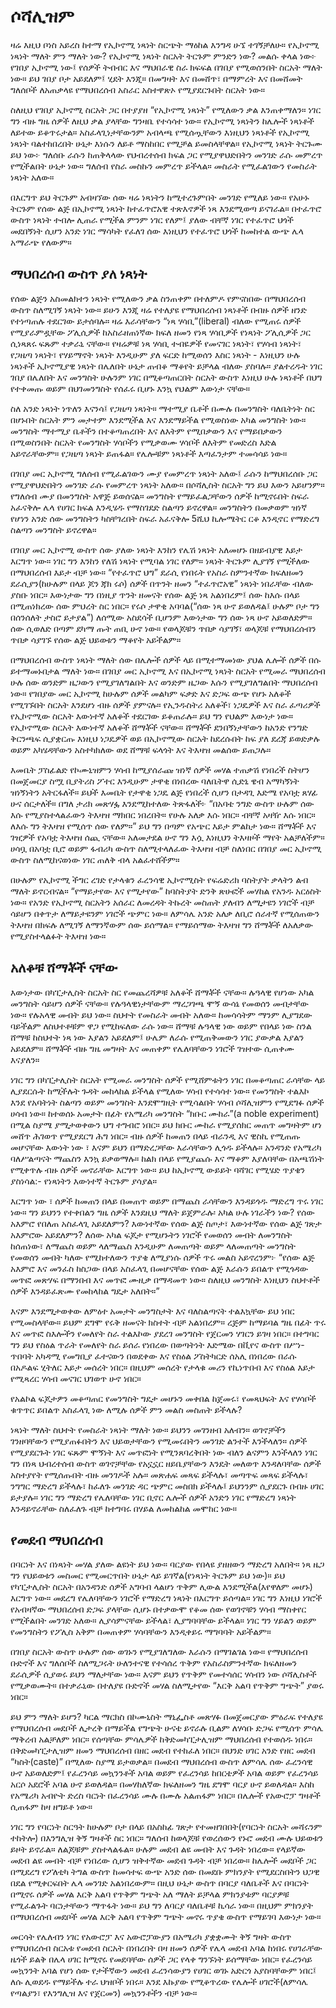 # ሶሻሊዝም

ዛሬ እዚህ ቦነስ አይረስ ከተማ የኢኮኖሚ ነጻነት ስርጭት ማዕከል እንግዳ ሁኜ ተገኝቻለሁ። የኢኮኖሚ ነጻነት ማለት ምን ማለት ነው? የኢኮኖሚ ነጻነት ስርአት ትርጉም ምንድን ነው? መልሱ ቀላል ነው፦ የገበያ ኢኮኖሚ ነው፤ የሰዎች ትብብር እና ማህበራዊ ስራ ክፍፍል በገበያ የሚወሰንበት ስርአት ማለት ነው። ይህ ገበያ ቦታ አይደለም፤ ሂደት እንጂ። በመግዛት እና በመሸጥ፣ በማምረት እና በመሸመት ግለሰቦች ለአጠቃላዩ የማህበረሰብ አስራር አስተዋጽኦ የሚያደርጉበት ስርአት ነው።

ስለዚህ የገበያ ኢኮኖሚ ስርአት ጋር በተያያዘ “የኢኮኖሚ ነጻነት” የሚለውን ቃል እንጠቀማለን። ነገር ግን ብዙ ግዜ ሰዎች ለዚህ ቃል ያላቸው ግንዛቤ የተሳሳተ ነው። የኢኮኖሚ ነጻነትን ከሌሎች ነጻነቶች ለይተው ይቆጥሩታል። አስፈላጊነታቸውንም አብላጫ የሚሰጧቸውን እነዚህን ነጻነቶች የኢኮኖሚ ነጻነት ባልተከበረበት ሁኔታ እነሱን ለይቶ ማስከበር የሚቻል ይመስላቸዋል። የኢኮኖሚ ነጻነት ትርጉሙ ይህ ነው፦ ግለሰቡ ራሱን ከጠቅላላው የህብረተሰብ ክፍል ጋር የሚያዋህድበትን መንገድ ራሱ መምረጥ የሚችልበት ሁኔታ ነው። ግለሰብ የስራ መስኩን መምረጥ ይችላል። መስራት የሚፈልገውን የመስራት ነጻነት አለው።

በእርግጥ ይህ ትርጉም አብዛኘው ሰው ዛሬ ነጻነትን ከሚተረጉምበት መንገድ የሚለይ ነው። የአሁኑ ትርጉም የሰው ልጅ በኢኮኖሚ ነጻነት ከተፈጥሮአዊ ተጽእኖዎች ነጻ እንደሚወጣ ይናገራል። በተፈጥሮ ውስጥ ነጻነት ተብሎ ሊጠራ የሚችል ምንም ነገር የለም፤ ያለው ብቸኛ ነገር የተፈጥሮ ህጎች መደበኝነት ሲሆን አንድ ነገር ማሳካት የፈለገ ሰው እነዚህን የተፈጥሮ ህጎች ከመከተል ውጭ ሌላ አማራጭ የለውም።

## ማህበረሰብ ውስጥ ያለ ነጻነት

የሰው ልጅን አስመልክተን ነጻነት የሚለውን ቃል ስንጠቀም በተለምዶ የምናስበው በማህበረሰብ ውስጥ ስለሚገኝ ነጻነት ነው። ይሁን እንጂ ዛሬ የተለያዩ የማህበረሰብ ነጻነቶች በብዙ ሰዎች ዘንድ የተነጣጠሉ ተደርገው ይታሰባሉ። ዛሬ እራሳቸውን “ነጻ ሃሳቢ”(liberal) ብለው የሚጠሩ ሰዎች የሚያራምዷቸው ፖሊሲዎች ከአስራዘጠነኛው ክፍለ ዘመን የነጻ ሃሳቢዎች የነጻነት ፖሊሲዎች ጋር ሲነጻጸሩ ፍጹም ተቃራኒ ናቸው። የዛሬዎቹ ነጻ ሃሳቢ ተብዬዎች የመናገር ነጻነት፣ የሃሳብ ነጻነት፣ የጋዜጣ ነጻነት፣ የሃይማኖት ነጻነት እንዲሁም ያለ ፍርድ ከሚወሰን እስር ነጻነት - እነዚህን ሁሉ ነጻነቶች ኢኮኖሚያዊ ነጻነት በሌለበት ሁኔታ ጠብቆ ማቆየት ይቻላል ብለው ያስባሉ። ያልተረዱት ነገር ገበያ በሌለበት እና መንግስት ሁሉንም ነገር በሚቆጣጠርበት ስርአት ውስጥ እነዚህ ሁሉ ነጻነቶች በህግ የተቀመጡ ወይም በህገመንግስት የሰፈሩ ቢሆኑ እንኳ የህልም እውነታ ናቸው።

ስለ አንድ ነጻነት ነጥለን እናንሳ፤ የጋዜጣ ነጻነት። ማተሚያ ቤቶች በሙሉ በመንግስት ባለቤትነት ስር በሆኑበት ስርአት ምን መታተም እንደሚችል እና እንደማይችል የሚወስነው አካል መንግስት ነው። መንግስት ማተሚያ ቤቶችን በተቆጣጠረበት እና ለእትም የሚበቃውን እና የማይበቃውን በሚወስንበት ስርአት የመንግስት ሃሳቦችን የሚቃወሙ ሃሳቦች ለእትም የመድረስ እድል አይኖራቸውም። የጋዜጣ ነጻነት ይጠፋል። የሌሎቹም ነጻነቶች እጣፈንታም ተመሳሳይ ነው።

በገበያ መር ኢኮኖሚ ግለሰብ የሚፈልገውን ሙያ የመምረጥ ነጻነት አለው፤ ራሱን ከማህበረሰቡ ጋር የሚያዋህድበትን መንገድ ራሱ የመምረጥ ነጻነት አለው። በሶሻሊስት ስርአት ግን ይህ እውን አይሆንም። የግለሰብ ሙያ በመንግስት አዋጅ ይወሰናል። መንግስት የማይፈልጋቸውን ሰዎች ከሚኖሩበት ስፍራ አፈናቅሎ ሌላ የሀገር ክፍል እንዲሄዱ የማስገደድ ስልጣን ይኖረዋል። መንግስትን በመቃወም ዝነኛ የሆነን አንድ ሰው መንግስትን ካስቸገረበት ስፍራ አፈናቅሎ 5ሺህ ኪሎሜትር ርቆ እንዲኖር የማድረግ ስልጣን መንግስት ይኖረዋል።

በገበያ መር ኢኮኖሚ ውስጥ ሰው ያለው ነጻነት እንከን የሌሽ ነጻነት አለመሆኑ በዘይብያዊ እይታ እርግጥ ነው። ነገር ግን እንከን የለሽ ነጻነት የሚባል ነገር የለም። ነጻነት ትርጉም ሊያገኝ የሚችለው በማህበረሰብ እይታ ብቻ ነው። “የተፈጥሮ ህግ” ደራሲ የነበሩት የአስራ ስምንተኛው ክፍለዘመን ደራሲያን(ከሁሉም በላይ ጆን ጃክ ሩሶ) ሰዎች በጥንት ዘመን “ተፈጥሮአዊ” ነጻነት ነበራቸው ብለው ያስቡ ነበር። እውነታው ግን በነዚያ ጥንት ዘመናት የሰው ልጅ ነጻ አልነበረም፤ ሰው ከእሱ በላይ በሚጠነክረው ሰው ምህረት ስር ነበር። የሩሶ ታዋቂ አባባል(“ሰው ነጻ ሁኖ ይወለዳል፤ ሁሉም ቦታ ግን በሰንሰለት ታስሮ ይታያል”) ለሰሚው አስደሳች ቢሆንም እውነታው ግን ሰው ነጻ ሁኖ አይወለድም። ሰው ሲወለድ በጣም ደካማ ጡት ጠቢ ሁኖ ነው። የወላጆቹን ጥበቃ ሳያገኝ፣ ወላጆቹ የማህበረሰብን ጥበቃ ሳያገኙ የሰው ልጅ ህይወቱን ማቆየት አይችልም።

በማህበረሰብ ውስጥ ነጻነት ማለት ሰው በሌሎች ሰዎች ላይ በሚተማመነው ያህል ሌሎች ሰዎች በሱ ይተማመኑበታል ማለት ነው። በገበያ መር ኢኮኖሚ እና በኢኮኖሚ ነጻነት ስርአት የሚመራ ማህበረሰብ ሁሉ ሰው ወንድም ዜጋውን የሚያገለግልበት እና ወንድም ዜጋው እሱን የሚያገለግልበት ማህበረሰብ ነው። የገበያው መር ኢኮኖሚ ከሁሉም ሰዎች መልካም ፍቃድ እና ድጋፍ ውጭ የሆኑ አለቆች የሚገኙበት ስርአት እንደሆነ ብዙ ሰዎች ያምናሉ። የኢንዱስትሪ አለቆች፣ ነጋዴዎች እና ስራ ፈጣሪዎች የኢኮኖሚው ስርአት እውነተኛ አለቆች ተደርገው ይቆጠራሉ። ይህ ግን የህልም እውነታ ነው። የኢኮኖሚው ስርአት እውነተኛ አለቆች ሸማቾች ናቸው። ሸማቾች ደንበኝነታቸውን ከአንድ የንግድ ቅርንጫፍ ሲያቋርጡ እነዚህ ነጋዴዎች ወይ በኢኮኖሚው ስርአት ከደረሱበት ከፍ ያለ ደረጃ ይወድቃሉ ወይም አካሄዳቸውን አስተካክለው ወደ ሸማቹ ፍላጎት እና ትእዛዝ መልሰው ይጠጋሉ።

እመቤት ፓስፊልድ የኮሙኒዝምን ሃሳብ ከሚያሰራጩ ዝነኛ ሰዎች መሃል ተጠቃሽ የነበረች ስትሆን በመጀመርያ ስሟ ቢያትሪስ ፖተር እንዲሁም ታዋቂ በነበረው ባለቤትዋ ሲድኒ ዌብ አማካኝነት ዝነኝነትን አትርፋለች። ይህች እመቤት የታዋቂ ነጋዴ ልጅ የነበረች ሲሆን በታዳጊ እድሜ የአባቷ ጸሃፊ ሁና ሰርታለች። በግለ ታሪክ መጽሃፏ እንደሚከተለው ትጽፋለች፦ “በአባቴ ንግድ ውስጥ ሁሉም ሰው እሱ የሚያስተላልፈውን ትእዛዝ ማክበር ነበረበት። የሁሉ አለቃ እሱ ነበር። ብቸኛ አዛዥ እሱ ነበር። ለእሱ ግን ትእዛዝ የሚሰጥ ሰው የለም።” ይህ ግን በጣም የአጭር እይታ ምልከታ ነው። ሸማቾች እና ገዢዎች የአባቷ ትእዛዝ ሰጪ ናቸው። አለመታደል ሁኖ ግን እሷ እነዚህን ትእዛዞች ማየት አልቻለችም። ሀሳቧ በአባቷ ቢሮ ወይም ፋብሪካ ውስጥ ስለሚተላለፈው ትእዛዝ ብቻ ስለነበር በገበያ መር ኢኮኖሚ ውስጥ ስለሚከናወነው ነገር ጠለቅ ብላ አልፈተሸችም።

በሁሉም የኢኮኖሚ ችግር ረገድ የታላቁን ፈረንሳዊ ኢኮኖሚስት የፍሬድሪክ ባስትያት ቃላትን ልብ ማለት ይኖርብናል። “የማይታየው እና የሚታየው” ከባስትያት ድንቅ ጽሁፎች መሃከል የአንዱ አርዕስት ነው። የአንድ የኢኮኖሚ ስርአትን አሰራር ለመረዳት ትኩረት መስጠት ያለብን ለሚታዩን ነገሮች ብቻ ሳይሆን በቀጥታ ለማይታዩንም ነገሮች ጭምር ነው። ለምሳሌ አንድ አለቃ ለቢሮ ሰራተኛ የሚሰጠውን ትእዛዝ በክፍሉ ለሚገኝ ለማንኛውም ሰው ይሰማል። የማይሰማው ትእዛዝ ግን ሸማቾች ለአለቃው የሚያስተላልፉት ትእዛዝ ነው።

## አለቆቹ ሸማቾች ናቸው

እውነታው በካፒታሊስት ስርአት ስር የመጨረሻዎቹ አለቆች ሸማቾች ናቸው። ሉዓላዊ የሆነው አካል መንግስት ሳይሆን ሰዎች ናቸው። የሉዓላዊነታቸውም ማረጋገጫ ሞኝ ውሳኔ የመወሰን መብታቸው ነው። የሉአላዊ መብት ይህ ነው። ስህተት የመስራት መብት አለው። ከመሳሳትም ማንም ሊያግደው ባይችልም ለስህተቶቹም ዋጋ የሚከፍለው ራሱ ነው። ሸማቹ ሉዓላዊ ነው ወይም የበላይ ነው ስንል ሸማቹ ከስህተት ነጻ ነው እያልን አይደለም፤ ሁሌም ለራሱ የሚጠቅመውን ነገር ያውቃል እያልን አይደለም። ሸማቾች ብዙ ግዜ መግዛት እና መጠቀም የሌለባቸውን ነገሮች ገዝተው ሲጠቀሙ እናያለን።

ነገር ግን በካፒታሊስት ስርአት የሚመራ መንግስት ሰዎች የሚሸምቱትን ነገር በመቆጣጠር ራሳቸው ላይ ሊያደርሱት ከሚችሉት ጉዳት መከላከል ይችላል የሚለው ሃሳብ የተሳሳተ ነው። የመንግስት ተልእኮ እንደ የአባትነት ስልጣን ወይም መንግስት እንደሞግዚት የሚሳልበት ሃሳብ ሶሻሊዝምን የሚደግፉ ሰዎች ሀሳብ ነው። ከተወሰኑ አመታት በፊት የአሜሪካ መንግስት “ክቡር ሙከራ”(a noble experiment) በሚል ስያሜ ያሚታወቀውን ህግ ተግብሮ ነበር። ይህ ክቡር ሙከራ የሚያሰክር መጠጥ መግዛትም ሆነ መሸጥ ሕገወጥ የሚያደርግ ሕግ ነበር። ብዙ ሰዎች ከመጠን በላይ ብራንዲ እና ዊስኪ የሚጠጡ መሆናቸው እውነት ነው ፣ እናም ይህን በማድረጋቸው እራሳቸውን ሊጎዱ ይችላሉ። አንዳንድ የአሜሪካ ባለሥልጣናት ማጨስን እንኳ ይቃወማሉ። ከልክ በላይ የሚያጨሱ እና ማቆም እያለባቸው በአጫሽነት የሚቀጥሉ ብዙ ሰዎች መኖራቸው እርግጥ ነው። ይህ ከኢኮኖሚ ውይይት ባሻገር የሚሄድ ጥያቄን ያስነሳል:- የነጻነትን እውነተኛ ትርጉም ያሳያል።

እርግጥ ነው ፣ ሰዎች ከመጠን በላይ በመጠጥ ወይም በማጨስ ራሳቸውን እንዳይጎዱ ማድረግ ጥሩ ነገር ነው። ግን ይህንን የተቀበልን ግዜ ሰዎች እንደዚህ ማለት ይጀምራሉ፡ አካል ሁሉ ነገራችን ነው? የሰው አእምሮ የበለጠ አስፈላጊ አይደለምን? እውነተኛው የሰው ልጅ ስጦታ፣ እውነተኛው የሰው ልጅ ገጽታ አእምሮው አይደለምን? ለሰው አካል ፍጆታ የሚሆኑትን ነገሮች የመወሰን መብት ለመንግስት ከሰጠነው፣ ለማጨስ ወይም ላለማጨስ እንዲሁም ለመጠጣት ወይም ላለመጠጣት መንግስት የመወሰን መብት ካለው የሚከተለውን ጥያቄ ለሚያነሱ ሰዎች ጥሩ መልስ አይኖረንም፦ “የሰው ልጅ አእምሮ እና መንፈስ ከስጋው በላይ አስፈላጊ በመሆናቸው የሰው ልጅ እራሱን ይበልጥ የሚጎዳው መጥፎ መጽሃፍ በማንበብ እና መጥፎ ሙዚቃ በማዳመጥ ነው። ስለዚህ መንግስት እነዚህን ስህተቶች ሰዎች እንዳይፈጽሙ የመከላከል ግዴታ አለበት።”

እናም እንደሚታወቀው ለምዕተ አመታት መንግስታት እና ባለስልጣናት ተልእኳቸው ይህ ነበር የሚመስላቸው። ይህም ደግሞ የሩቅ ዘመናት ክስተት ብቻ አልነበረም። ረጅም ከማይባል ግዜ በፊት ጥሩ እና መጥፎ ስእሎችን የመለየት ስራ ተልእኮው ያደረገ መንግስት የጀርመን ሃገርን ይገዛ ነበር። በተግባር ግን ይህ የስዕል ጥራት የመለየት ስራ ይሰራ የነበረው በወጣትነት እድሜው በቪየና ውስጥ በሥነ-ጥበባት አካዳሚ የመግቢያ ፈተናውን በወደቀው እና የስዕል ፖስትካርድ ሰአሊ በነበረው በራሱ በአዶልፍ ሂትለር እይታ መሰረት ነበር። በዚህም መሰረት የታላቁ መሪን የኪነጥበብ እና የስዕል እይታ የሚጻረር ሃሳብ መናገር ህገወጥ ሁኖ ነበር።

የአልኮል ፍጆታዎን መቆጣጠር የመንግስት ግዴታ መሆኑን መቀበል ከጀመሩ፣ የመጻህፍት እና የሃሳቦች ቁጥጥር ይበልጥ አስፈላጊ ነው ለሚሉ ሰዎች ምን መልስ መስጠት ይችላሉ?

ነጻነት ማለት ስህተት የመስራት ነጻነት ማለት ነው። ይህንን መገንዘብ አለብን። ወገኖቻችን ገንዘባቸውን የሚያጠፉበትን እና ህይወታቸውን የሚመሩበትን መንገድ ልንተች እንችላለን። ሰዎች የሚያደርጉት ነገር ፍጹም ሞኝነት እና መጥፎነት የሚንጸባረቅበት ነው ብለን ልናምን እንችላለን ነገር ግን በነጻ ህብረተሰብ ውስጥ ወገኖቻቸው የአኗኗር ዘይቤያቸውን እንዴት መለወጥ እንዳለባቸው ሰዎች አስተያየት የሚሰጡበት ብዙ መንገዶች አሉ። መጽሐፍ መጻፍ ይችላሉ፣ መጣጥፍ መጻፍ ይችላሉ፣ ንግግር ማድረግ ይችላሉ፣ ከፈለጉ መንገድ ዳር ጭምር መስበክ ይችላሉ፤ ይህንንም ሲያደርጉ በብዙ ሀገር ይታያሉ። ነገር ግን ማድረግ የሌለባቸው ነገር ቢኖር ሌሎች ሰዎች አንድን ነገር የማድረግ ነጻነት እንዳይኖራቸው ስለፈለጉ ብቻ ከተግባሩ በሃይል ለመከልከል መሞከር ነው።

## የመደብ ማህበረሰብ

በባርነት እና በነጻነት መሃል ያለው ልዩነት ይህ ነው። ባርያው የበላዩ ያዘዘውን ማድረግ አለበት። ነጻ ዜጋ ግን የህይወቱን መስመር የሚመርጥበት ሁኔታ ላይ ይገኛል(የነጻነት ትርጉም ይህ ነው)። ይህ የካፒታሊስት ስርአት በአንዳንድ ሰዎች አግባብ ላልሆነ ጥቅም ሊውል እንደሚችል(እየዋለም መሆኑ) እርግጥ ነው። መደረግ የሌለባቸውን ነገሮች የማድረግ ነጻነት በእርግጥ ይሰጣል። ነገር ግን እነዚህ ነገሮች የአብዛኛው ማህበረሰብ ድጋፍ ያላቸው ሲሆኑ በተቃውሞ የቆመ ሰው የወገኖቹን ሃሳብ ማስቀየር የሚችልበት መንገድ አለው። ሊያሳምናቸው ይችላል፣ ሊያግባባቸው ይችላል። ነገር ግን ሃይልን ወይም የመንግስትን የፖሊስ አቅም በመጠቀም ሃሳባቸውን እንዲቀይሩ ማግባባት አይችልም።

በገበያ ስርአት ውስጥ ሁሉም ሰው ወገኑን የሚያገለግለው እራሱን በማገልገል ነው። የማህበረሰብ ቡድኖች እና ግለሰቦች ስለሚጋሩት ሁለንተናዊ የተሳሰረ ጥቅም የአስራስምንተኛው ክፍለዘመን ደራሲዎች ሲያወሩ ይህን ማለታቸው ነው። እናም ይህን የጥቅም የመተሳሰር ሃሳብን ነው ሶሻሊስቶች የሚቃወሙት። በተቃራኒው በተለያዩ ቡድኖች መሃል ስለሚታየው “እርቅ አልባ የጥቅም ግጭት” ያወሩ ነበር።

ይህ ምን ማለት ይሆን? ካርል ማርክስ በኮሙኒስት ማኒፌስቶ መጽሃፉ በመጀመርያው ምዕራፍ የተለያዩ የማህበረሰብ መደቦች ሊታረቅ በማይችል የግጭት ሁናቴ ይኖራሉ ቢልም ለሃሳቡ ድጋፍ የሚሰጥ ምሳሌ ማቅረብ አልቻለም ነበር። የሰጣቸው ምሳሌዎች ከቅድመካፒታሊዝም ማህበረሰብ የተወሰዱ ነበሩ። በቅድመካፒታሊዝም ዘመን ማህበረሰብ በዘር መደብ የተከፈለ ነበር። በህንድ ሀገር አንድ የዘር መደብ “ካስት(caste)” በሚለው ስያሜ ይታወቃል። በመደብ ማህበረሰብ ውስጥ ለምሳሌ ሰው ፈረንሳዊ ሁኖ አይወለድም፤ የፈረንሳይ መኳንንቶች አባል ወይም የፈረንሳይ ከበርቴዎች አባል ወይም የፈረንሳይ አርሶ አደሮች አባል ሁኖ ይወለዳል። በመሃከለኛው ክፍለዘመን ግዜ ደግሞ ባርያ ሁኖ ይወለዳል። እስከ የአሜሪካ አብዮት ድረስ ባርነት በፈረንሳይ ሙሉ በሙሉ አልጠፋም ነበር። በሌሎች የአውሮፓ ግዛቶች ሲጠፋም ከዛ ዘግይቶ ነው።

ነገር ግን የባርነት ስርዓት ከሁሉም ቦታ በላይ በአስከፊ ገጽታ የተመዘገበበት(የባርነት ስርአት መሻሩንም ተከትሎ) በእንግሊዝ ቅኝ ግዛቶች ስር ነበር። ግለሰብ ከወላጆቹ የወረሰውን የኑሮ መደብ ሙሉ ህይወቱን ይዞት ይኖራል። ለልጆቹም ያስተላልፋል። ሁሉም መደብ ልዩ መብት እና ጉዳት ነበረው። የላይኛው መደብ ልዩ መብት ብቻ የነበረው ሲሆን ዝቅተኛው መደብ ጉዳት ብቻ ነበረው። ከሌሎች መደቦች ጋር በሚደረግ የፖለቲካ ትግል ውስጥ ከመሳተፍ ውጭ አንድ ሰው በመደቡ ምክንያት የሚደርስበትን ህጋዊ በደል የሚቀርፍበት ሌላ መንገድ አልነበረውም። በዚህ ሁኔታ ውስጥ በባርያ ባለቤቶች እና በባርነት በሚኖሩ ሰዎች መሃል እርቅ አልባ የጥቅም ግጭት አለ ማለት ይቻላል ምክንያቱም ባርያዎቹ የሚፈልጉት ባርነታቸውን ማጥፋት ነው። ይህ ግን ለባርያ ባለቤቶቹ ኪሳራ ነው። በዚህም ምክንያት በማህበረሰብ መደቦች መሃል እርቅ አልባ የጥቅም ግጭት መኖሩ ጥያቄ ውስጥ የማይገባ እውነታ ነው።

መርሳት የሌለብን ነገር የአውሮፓ እና አውሮፓውያን በአሜሪካ ያቋቋሙት ቅኝ ግዛት ውስጥ የማህበረሰብ ስርአቱ የመደብ ስርአት በነበረበት በዛ ዘመን ሰዎች የሌላ መደብ አባል ከነበሩ የሀገራቸው ዜጎች ይልቅ በሌላ ሀገር ከሚኖሩ የመደባቸው ሰዎች ጋር የላቀ ግንኙነት ይሰማቸው ነበር። የፈረንሳይ መኳንንት አባል የሆነ ሰው የታችኛውን መደብ ፈረንሳውያን የሀገር ወገኑ አድርጎ አያስባቸውም ነበር፤ ለሱ ሊወደዱ የማይችሉ ተራ ህዝቦች ነበሩ። እንደ እኩያው የሚቆጥረው የሌሎች ሀገሮች(ለምሳሌ የጣልያን፣ የእንግሊዝ እና የጀርመን) መኳንንቶችን ብቻ ነው።
